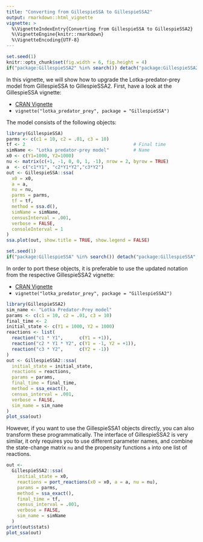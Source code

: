 ```yaml
---
title: "Converting from GillespieSSA to GillespieSSA2"
output: rmarkdown::html_vignette
vignette: >
  %\VignetteIndexEntry{Converting from GillespieSSA to GillespieSSA2}
  %\VignetteEngine{knitr::rmarkdown}
  %\VignetteEncoding{UTF-8}
---
```


<!-- github markdown built using 
rmarkdown::render("vignettes/converting_from_GillespieSSA.Rmd", output_format = "github_document")
-->


```r
set.seed(1)
knitr::opts_chunk$set(fig.width = 6, fig.height = 4)
if("package:GillespieSSA2" %in% search()) detach("package:GillespieSSA2", unload=TRUE) 
```

In this vignette, we will show how to upgrade the Lotka-predator-prey model from
GillespieSSA to GillespieSSA2. First, have a look at the GillespieSSA vignette:

* [CRAN Vignette](https://CRAN.R-project.org/package=GillespieSSA/vignettes/lotka_predator_prey.html)
* `vignette("lotka_predator_prey", package = "GillespieSSA")`

The model consists of the following objects:
```r
library(GillespieSSA)
parms <- c(c1 = 10, c2 = .01, c3 = 10)
tf <- 2                                        # Final time
simName <- "Lotka predator-prey model"         # Name
x0 <- c(Y1=1000, Y2=1000)
nu <- matrix(c(+1, -1, 0, 0, 1, -1), nrow = 2, byrow = TRUE)
a  <- c("c1*Y1", "c2*Y1*Y2","c3*Y2")
out <- GillespieSSA::ssa(
  x0 = x0,
  a = a,
  nu = nu,
  parms = parms,
  tf = tf,
  method = ssa.d(),
  simName = simName,
  censusInterval = .001,
  verbose = FALSE,
  consoleInterval = 1
) 
ssa.plot(out, show.title = TRUE, show.legend = FALSE)
```



```r
set.seed(1)
if("package:GillespieSSA" %in% search()) detach("package:GillespieSSA", unload=TRUE) 
```

In order to port these objects, it is preferable to use the updated notation from the respective GillespieSSA2 vignette:

* [CRAN Vignette](https://CRAN.R-project.org/package=GillespieSSA2/vignettes/lotka_predator_prey.html)
* `vignette("lotka_predator_prey", package = "GillespieSSA2")`

```r
library(GillespieSSA2)
sim_name <- "Lotka Predator-Prey model"
params <- c(c1 = 10, c2 = .01, c3 = 10)
final_time <- 2
initial_state <- c(Y1 = 1000, Y2 = 1000)
reactions <- list(
  reaction("c1 * Y1",      c(Y1 = +1)),
  reaction("c2 * Y1 * Y2", c(Y1 = -1, Y2 = +1)),
  reaction("c3 * Y2",      c(Y2 = -1))
)
out <- GillespieSSA2::ssa(
  initial_state = initial_state,
  reactions = reactions,
  params = params,
  final_time = final_time,
  method = ssa_exact(),
  census_interval = .001,
  verbose = FALSE,
  sim_name = sim_name
) 
plot_ssa(out)
```

However, if you want to use the GillespieSSA1 objects directly, you
can also transform these programmatically.
The interface of GillespieSSA2 is very similar, it only requires
you to use different parameter names, and combine the state-change 
matrix `nu` and the propensity functions `a` into one list of reactions.
```r
out <- 
  GillespieSSA2::ssa(
    initial_state = x0,
    reactions = port_reactions(x0 = x0, a = a, nu = nu),
    params = parms,
    method = ssa_exact(),
    final_time = tf,
    census_interval = .001,
    verbose = FALSE,
    sim_name = simName
  )
print(out$stats)
plot_ssa(out)
```
